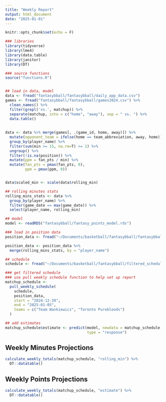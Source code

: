 ```yaml
---
title: "Weekly Report"
output: html_document
date: "2025-01-01"
---
```


```r
knitr::opts_chunk$set(echo = F)

### libraries
library(tidyverse)
library(lme4)
library(data.table)
library(janitor)
library(DT)

### source functions
source("functions.R")


## load in data, model
data <- fread("fantasybball/fantasybball/daily_app_data.csv")
games <- fread("fantasybball/fantasybball/games2024.csv") %>% 
  clean_names() %>% 
  filter(grepl('vs.', matchup)) %>% 
  separate(matchup, into = c("home", "away"), sep = " vs. ") %>% 
  data.table()
  
  
data <- data %>% merge(games[, .(game_id, home, away)]) %>% 
  mutate(opponent_team = ifelse(home == team_abbreviation, away, home)) %>%
  group_by(player_name) %>% 
  filter(sum(min >= 15, na.rm=T) >= 1) %>%
  ungroup() %>% 
  filter(!is.na(position)) %>% 
  mutate(ppm = fan_pts / min) %>%
  mutate(fan_pts = pmax(fan_pts, 0), 
         ppm = pmax(ppm, 0))


data$scaled_min <- scale(data$rolling_min)

## rolling minutes stats
rolling_mins_stats <- data %>% 
  group_by(player_name) %>% 
  filter(game_date == max(game_date)) %>% 
  select(player_name, rolling_min)

## model
model <- readRDS("fantasybball/fantasy_points_model.rds")

### load in position data
position_data <- fread("~/Documents/basketball/fantasybball/fantasybball/player_info.csv")

position_data <- position_data %>% 
  merge(rolling_mins_stats, by = "player_name")

## schedule
schedule <- fread("~/Documents/basketball/fantasybball/filtered_schedule.csv")

### get filtered schedule
### use pull weekly schedule function to help set up report
matchup_schedule <-
  pull_weekly_schedule(
    schedule,
    position_data,
    start = "2024-12-30",
    end = "2025-01-05",
    teams = c("Team Wankiewicz", "Toronto Purebloods")
  )

## add estimates
matchup_schedule$estimate <- predict(model, newdata = matchup_schedule, 
                                     type = "response")
```

## Weekly Minutes Projections
```r
calculate_weekly_totals(matchup_schedule, "rolling_min") %>% 
  DT::datatable()
```




## Weekly Points Projections
```r
calculate_weekly_totals(matchup_schedule, "estimate") %>% 
  DT::datatable()
```
